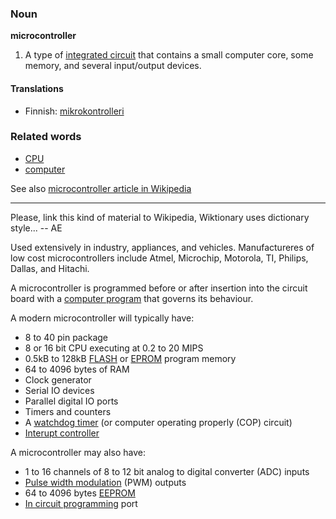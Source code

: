 {{msg:cleanup}}

===Noun===
'''microcontroller'''
#A type of [[integrated circuit]] that contains a small computer core, some memory, and several input/output devices. 

====Translations====
*Finnish: [[mikrokontrolleri]]

===Related words===
*[[CPU]]
*[[computer]]

See also [[w:microcontroller|microcontroller article in Wikipedia]]

{{msg:stub}}

--------------

Please, link this kind of material to Wikipedia, Wiktionary uses dictionary style... -- AE


Used extensively in industry, appliances, and vehicles. Manufactureres of low cost microcontrollers include Atmel, Microchip, Motorola, TI, Philips, Dallas, and Hitachi.

A microcontroller is programmed before or after insertion into the circuit board with a [[computer program]] that governs its behaviour.

A modern microcontroller will typically have:
* 8 to 40 pin package
* 8 or 16 bit CPU executing at 0.2 to 20 MIPS
* 0.5kB to 128kB [[FLASH]] or [[EPROM]] program memory
* 64 to 4096 bytes of RAM
* Clock generator
* Serial IO devices
* Parallel digital IO ports
* Timers and counters
* A [[watchdog timer]] (or computer operating properly (COP) circuit)
* [[Interupt controller]]

A microcontroller may also have:
* 1 to 16 channels of 8 to 12 bit analog to digital converter (ADC) inputs
* [[Pulse width modulation]] (PWM) outputs
* 64 to 4096 bytes [[EEPROM]]
* [[In circuit programming]] port